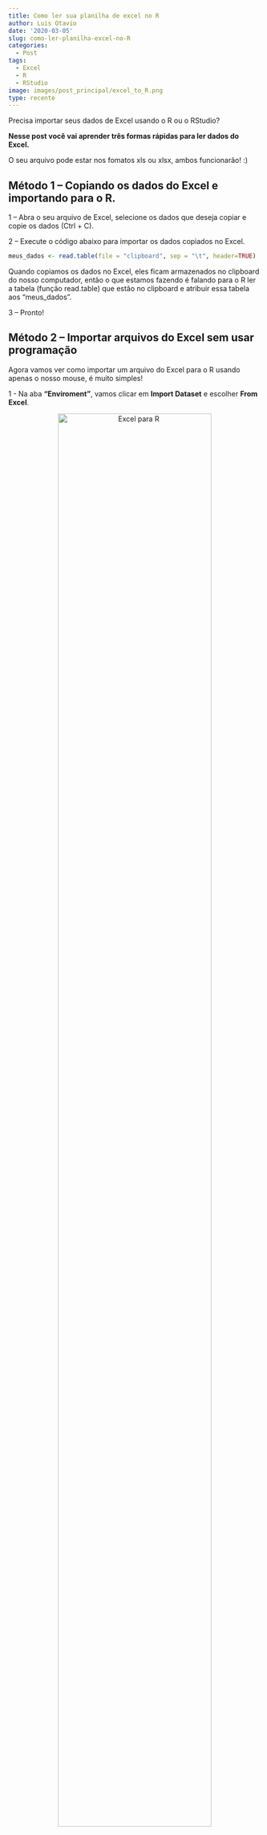 ```yaml
---
title: Como ler sua planilha de excel no R
author: Luis Otavio
date: '2020-03-05'
slug: como-ler-planilha-excel-no-R
categories:
  - Post
tags:
  - Excel
  - R
  - RStudio
image: images/post_principal/excel_to_R.png
type: recente
---
```


Precisa importar seus dados de Excel usando o R ou o RStudio?

**Nesse post você vai aprender três formas rápidas para ler dados do Excel.** 

O seu arquivo pode estar nos fomatos xls ou xlsx, ambos funcionarão! :) 

## Método 1 – Copiando os dados do Excel e importando para o R.

1 – Abra o seu arquivo de Excel, selecione os dados que deseja copiar e copie os dados (Ctrl + C). 

2 – Execute o código abaixo para importar os dados copiados no Excel. 

```r
meus_dados <- read.table(file = "clipboard", sep = "\t", header=TRUE)
```

Quando copiamos os dados no Excel, eles ficam armazenados no clipboard do nosso computador, então o que estamos fazendo é falando para o R ler a tabela (função read.table) que estão no clipboard e atribuir essa tabela aos “meus_dados”.

3 – Pronto!

## Método 2 – Importar arquivos do Excel sem usar programação

Agora vamos ver como importar um arquivo do Excel para o R usando apenas o nosso mouse, é muito simples!

1 - Na aba __“Enviroment”__, vamos clicar em __Import Dataset__ e escolher __From Excel__.

<center>
![Excel para R](/images/post_interno/post_excel.png){ width=85% }
</center>

2 – Você provavelmente ainda não instalou o pacote __readxl__, então o RStudio vai te perguntar se deseja instalar o pacote. Confirme a instalação.

<center>
![Excel para R](/images/post_interno/post_excel2.png){ width=85% }
</center>

3 -  Aparecerá uma aba para você fazer a leitura dos dados desejados. 
Clique em __Browse__ para escolher o arquivo de Excel que você irá importar.
Depois em __Sheet__ escolha a aba de seu arquivo onde está a tabela que você quer importar.

(Caso queira importar várias abas é só repetir os passos, importando uma aba de cada vez)

<center>
![Excel para R](/images/post_interno/post_excel3.png){ width=85% }
</center>

4 – Clique em Import.

## Método 3 – Abrir os dados do Excel no R usando o pacote __readxl__

Esse método é bem parecido com o segundo, porém aqui vamos usar linhas de código.

1 - Caso você ainda não tenha instalado o pacote readxl, execute o seguinte comando:
```r
install.packages("readxl")
```

2 -  Vamos carregar o pacote que iremos usar (readxl):
Execute o comando:

```r
library("readxl")
```

3 – Agora vamos buscar a planilha que você precisa usando a função ```read_excel```.

Os argumentos que vamos usar na função são: 

a)	o endereço e nome do seu arquivo;
b)	a aba da planilha que você quer ler.

Excute o código:

```r
meus_dados <- read_excel("seu_arquivo.xlsx", sheet = "nome da aba")
```

-	caso o seu arquivo esteja na mesma pasta do seu projeto, você não precisa colocar todo o endereço do arquivo.

-	Em sheet você pode colocar o nome da aba do Excel que você quer ler ou seu número (1, 2, 3, etc). Caso você coloque o número, não use aspas.

-	Essa função serve tanto para arquivos xls como para xlsx.

Escolha o seu método preferido entre os três!

Agora que seus dados já estão no R, maos à obra!! Bons trabalhos! 